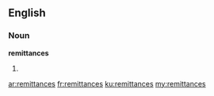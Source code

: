 ==English==

===Noun===
'''remittances'''

# {{plural of|[[remittance]]}}

[[ar:remittances]]
[[fr:remittances]]
[[ku:remittances]]
[[my:remittances]]